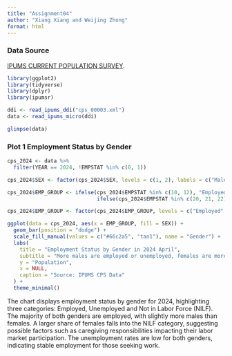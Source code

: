 ```yaml
---
title: "Assignment04"
author: "Xiang Xiang and Weijing Zhong"
format: html
---
```


### Data Source
[IPUMS CURRENT POPULATION SURVEY](https://cps.ipums.org/cps/index.shtml).

```r

library(ggplot2)
library(tidyverse)
library(dplyr)
library(ipumsr)

ddi <- read_ipums_ddi("cps_00003.xml")
data <- read_ipums_micro(ddi)

glimpse(data)

```


### Plot 1 Employment Status by Gender

```r

cps_2024 <- data %>%
  filter(YEAR == 2024, !EMPSTAT %in% c(0, 1))

cps_2024$SEX <- factor(cps_2024$SEX, levels = c(1, 2), labels = c("Male", "Female"))

cps_2024$EMP_GROUP <- ifelse(cps_2024$EMPSTAT %in% c(10, 12), "Employed",
                             ifelse(cps_2024$EMPSTAT %in% c(20, 21, 22), "Unemployed", "NILF"))

cps_2024$EMP_GROUP <- factor(cps_2024$EMP_GROUP, levels = c("Employed", "Unemployed", "NILF"))

ggplot(data = cps_2024, aes(x = EMP_GROUP, fill = SEX)) +
  geom_bar(position = "dodge") +
  scale_fill_manual(values = c("#66c2a5", "tan1"), name = "Gender") +
  labs(
    title = "Employment Status by Gender in 2024 April",
    subtitle = "More males are employed or unemployed, females are more likely to be out of the labor force",
    y = "Population",
    x = NULL,
    caption = "Source: IPUMS CPS Data"
  ) +
  theme_minimal()

```

The chart displays employment status by gender for 2024, highlighting three categories: Employed, Unemployed and Not in Labor Force (NILF). The majority of both genders are employed, with slightly more males than females. A larger share of females falls into the NILF category, suggesting possible factors such as caregiving responsibilities impacting their labor market participation. The unemployment rates are low for both genders, indicating stable employment for those seeking work. 


```r

```


```r

```


```r

```
